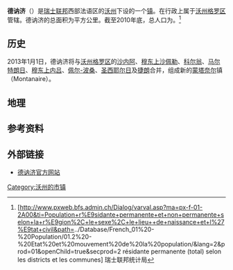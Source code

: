 {{瑞士市镇信息框
 | 市镇名称= 德讷济
 | 原文名称             = {{lang|fr|Denezy}}
 | 图片                = 
 | 纹章 = Denezy.jpg
 | 语言                   = [[法语|法语]]
 | 所属州               = 沃州
 | iso-code-region = 
 | 所属区               = [[沃州格罗区|沃州格罗区]]
 | lat_d=46|lat_m=43|lat_NS=N|long_d=6|long_m=47|long_EW=E
 | 邮政编码        = 1410
 | 市镇代码        = 5670
 | 面积                 = {{smn|3.79|5|100}}
 | 平均海拔        =  741
 | 人口               = {{smn|146|6}}
 | 主页  = www.denezy.ch
 | 市镇长           = Claire-Anne Gilliéron
 | 相邻市镇             = 
 | 友好城市             = 
|地图文件             = Karte Gemeinde Denezy 2011.png
|}}
'''德讷济'''（{{lang-fr|Denezy}}）是[[瑞士联邦|瑞士联邦]]西部法语区的[[沃州|沃州]]下设的一个[[瑞士市镇|镇]]。在行政上属于[[沃州格罗区|沃州格罗区]]管辖。德讷济的总面积为{{smn|3.79|5|100}}平方公里。截至2010年底，总人口为{{smn|146|6}}。<ref>{{fr}}[http://www.pxweb.bfs.admin.ch/Dialog/varval.asp?ma=px-f-01-2A00&ti=Population+r%E9sidante+permanente+et+non+permanente+selon+la+r%E9gion%2C+le+sexe%2C+le+lieu++de+naissance+et+l%27%E9tat+civil&path=../Database/French_01%20-%20Population/01.2%20-%20Etat%20et%20mouvement%20de%20la%20population/&lang=2&prod=01&openChild=true&secprod=2 résidante permanente (total) selon les districts et les communes] {{Wayback|url=http://www.pxweb.bfs.admin.ch/Dialog/varval.asp?ma=px-f-01-2A00&ti=Population+r%E9sidante+permanente+et+non+permanente+selon+la+r%E9gion%2C+le+sexe%2C+le+lieu++de+naissance+et+l%27%E9tat+civil&path=..%2FDatabase%2FFrench_01%20-%20Population%2F01.2%20-%20Etat%20et%20mouvement%20de%20la%20population%2F&lang=2&prod=01&openChild=true&secprod=2 |date=20150102165023 }} 瑞士联邦统计局</ref>

==历史==
2013年1月1日，德讷济将与[[沃州格罗区|沃州格罗区]]的[[沙内阿|沙内阿]]、[[穆东上沙佩勒|穆东上沙佩勒]]、[[科尔翁|科尔翁]]、[[马尔特朗日|马尔特朗日]]、[[穆东上内吕|穆东上内吕]]、[[佩尔-波桑|佩尔-波桑]]、[[圣西耶尔日|圣西耶尔日]]及[[捷朗|捷朗]]合并，组成新的[[蒙塔奈尔|蒙塔奈尔]]镇（Montanaire）。

==地理==

==参考资料==
{{reflist}}

==外部链接==
*{{fr}}[https://web.archive.org/web/20180811224418/http://www.denezy.ch/ 德讷济官方网站]

{{DEFAULTSORT:Denezy}}
{{沃州格罗区行政区划}}
[[Category:沃州的市镇|Category:沃州的市镇]]